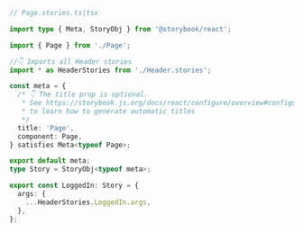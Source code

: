 ```ts
// Page.stories.ts|tsx

import type { Meta, StoryObj } from '@storybook/react';

import { Page } from './Page';

//👇 Imports all Header stories
import * as HeaderStories from './Header.stories';

const meta = {
  /* 👇 The title prop is optional.
   * See https://storybook.js.org/docs/react/configure/overview#configure-story-loading
   * to learn how to generate automatic titles
   */
  title: 'Page',
  component: Page,
} satisfies Meta<typeof Page>;

export default meta;
type Story = StoryObj<typeof meta>;

export const LoggedIn: Story = {
  args: {
    ...HeaderStories.LoggedIn.args,
  },
};
```
